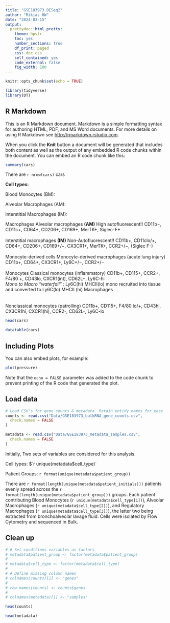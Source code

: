 ```yaml
---
title: "GSE183973 DESeq2"
author: "Mikias HW"
date: "2024-03-15"
output: 
  prettydoc::html_pretty:
    theme: hpstr
    toc: yes  
    number_sections: true
    df_print: paged
    css: doc.css
    self_contained: yes
    code_external: false
    fig_width: 100
---
```


```r
knitr::opts_chunk$set(echo = TRUE)

library(tidyverse)
library(DT)
```

## R Markdown

This is an R Markdown document. Markdown is a simple formatting syntax for authoring HTML, PDF, and MS Word documents. For more details on using R Markdown see <http://rmarkdown.rstudio.com>.

When you click the **Knit** button a document will be generated that includes both content as well as the output of any embedded R code chunks within the document. You can embed an R code chunk like this:

```r
summary(cars)

```

There are `r nrow(cars)` cars


**Cell types:**

Blood Monocytes (BM):  

Alveolar Macrophages (AM):

Interstitial Macrophages (IM): 


Macrophages	Alveolar macrophages **(AM)** High autofluorescent!!	CD11b−, CD11c+, CD64+, CD206+, CD169+, MerTK+, Siglec-F+
<br /><br />
Interstitial macrophages **(IM)** Non-Autofluorescent!!	CD11b+, CD11clo/+, CD64+, CD206+, CD169+/−, CX3CR1+, MerTK+, CCR2+/−, (Siglec F-)
<br /><br />
Monocyte-derived cells	Monocyte-derived macrophages (acute lung injury)	CD11b+, CD64+, CX3CR1+, Ly6C+/−, CCR2+/−
<br /><br />
Monocytes	Classical monocytes (inflammatory)	CD11b+, CD115+, CCR2+, F4/80 +, CD43lo, CXCR1(int), CD62L+, Ly6C-hi
<br />
*Mono to Macro "waterfall"* : Ly6C(hi) MHCII(lo) mono recruited into tissue and converted to Ly6C(lo) MHCII (hi) Macrophages	
<br /><br />
Nonclassical monocytes (patrolling)	CD11b+, CD115+, F4/80 lo/+, CD43hi, CX3CR1hi, CXCR1(hi), CCR2-, CD62L-, Ly6C-lo



```r
head(cars)

datatable(cars)

```

## Including Plots

You can also embed plots, for example:

```r
plot(pressure)
```

Note that the `echo = FALSE` parameter was added to the code chunk to prevent printing of the R code that generated the plot.

## Load data
```r
# Load CSV's for gene counts & metadata. Retain untidy names for ease
counts <- read.csv("Data/GSE183973_bulkRNA_gene_counts.csv",
  check.names = FALSE
)

metadata <- read.csv("Data/GSE183973_metadata_samples.csv",
  check.names = FALSE
)
```


Initially, Two sets of variables are considered for this analysis.  

Cell types: $`r unique(metadata$cell_type)`

Patient Groups: `r format(unique(metadata$patient_group))`

There are `r format(length(unique(metadata$patient_initials)))` patients evenly spread across the `r format(length(unique(metadata$patient_group)))` groups. Each patient contributing Blood Monocytes (`r unique(metadata$cell_type[1])`), Alveolar Macrophages (`r unique(metadata$cell_type[2])`), and Regulatory Macrophages (`r unique(metadata$cell_type[3])`), the latter two being extracted from bronchoalveolar lavage fluid. Cells were isolated by Flow Cytometry and sequenced in Bulk. 

## Clean up 
```r

# # Set conditions variables as factors
# metadata$patient_group <- factor(metadata$patient_group)
# 
# metadata$cell_type <- factor(metadata$cell_type)
# 
# # Define missing column names
# colnames(counts)[1] <- "genes"
# 
# row.names(counts) <- counts$genes
# 
# colnames(metadata)[1] <- "samples"

head(counts)

head(metadata)


```
